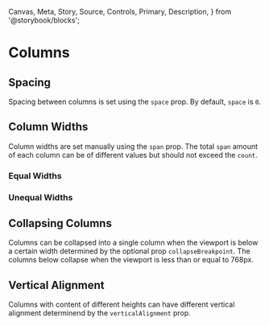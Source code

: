   Canvas,
  Meta,
  Story,
  Source,
  Controls,
  Primary,
  Description,
} from '@storybook/blocks';


<Meta of={ColumnsStories} />

# Columns

<Description of={Columns} />

<Canvas of={ColumnsStories.Default} sourceState="shown" />
<Controls of={ColumnsStories.Default} sort="requiredFirst" />

## Spacing

Spacing between columns is set using the `space` prop. By default, `space` is `0`.

<Canvas of={ColumnsStories.WithSpace} />
<Controls of={ColumnsStories.WithSpace} include="space" />

## Column Widths

Column widths are set manually using the `span` prop. The total `span` amount of each column can be of different values but should not exceed the `count`.

### Equal Widths

<Canvas of={ColumnsStories.EqualWidths} />

### Unequal Widths

<Canvas of={ColumnsStories.UnequalWidths} />

## Collapsing Columns

Columns can be collapsed into a single column when the viewport is below a certain width determined by the optional prop `collapseBreakpoint`. The columns below collapse when the viewport is less than or equal to 768px.

<Canvas of={ColumnsStories.Collapsing} />

## Vertical Alignment

Columns with content of different heights can have different vertical alignment determinend by the `verticalAlignment` prop.

<Canvas of={ColumnsStories.UnequalHeights} />
<Controls of={ColumnsStories.UnequalHeights} include="verticalAlignment" />
